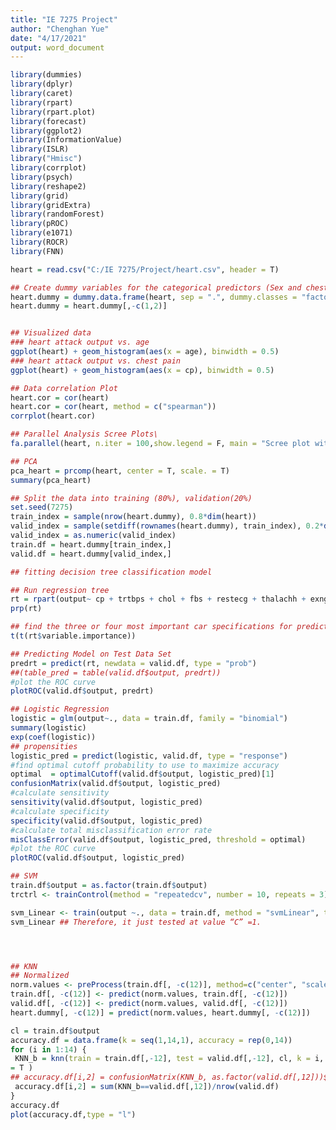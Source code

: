 ---
title: "IE 7275 Project"
author: "Chenghan Yue"
date: "4/17/2021"
output: word_document
---


```{r}
library(dummies)
library(dplyr)
library(caret)
library(rpart)
library(rpart.plot)
library(forecast)
library(ggplot2)
library(InformationValue)
library(ISLR)
library("Hmisc")
library(corrplot)
library(psych)
library(reshape2)
library(grid)
library(gridExtra)
library(randomForest)
library(pROC)
library(e1071)
library(ROCR)
library(FNN)
```

```{r}
heart = read.csv("C:/IE 7275/Project/heart.csv", header = T)

## Create dummy variables for the categorical predictors (Sex and chest pain type)
heart.dummy = dummy.data.frame(heart, sep = ".", dummy.classes = "factor")
heart.dummy = heart.dummy[,-c(1,2)]



```


```{r}
## Visualized data
### heart attack output vs. age
ggplot(heart) + geom_histogram(aes(x = age), binwidth = 0.5)
### heart attack output vs. chest pain
ggplot(heart) + geom_histogram(aes(x = cp), binwidth = 0.5)

## Data correlation Plot
heart.cor = cor(heart)
heart.cor = cor(heart, method = c("spearman"))
corrplot(heart.cor)

## Parallel Analysis Scree Plots\
fa.parallel(heart, n.iter = 100,show.legend = F, main = "Scree plot with parallel analysis")

## PCA
pca_heart = prcomp(heart, center = T, scale. = T)
summary(pca_heart)

```




```{r}
## Split the data into training (80%), validation(20%)
set.seed(7275)
train_index = sample(nrow(heart.dummy), 0.8*dim(heart))
valid_index = sample(setdiff(rownames(heart.dummy), train_index), 0.2*dim(heart)[1])
valid_index = as.numeric(valid_index)
train.df = heart.dummy[train_index,]
valid.df = heart.dummy[valid_index,]

```


```{r}
## fitting decision tree classification model

## Run regression tree
rt = rpart(output~ cp + trtbps + chol + fbs + restecg + thalachh + exng + oldpeak + slp + caa + thall, data = train.df, method = "class", minbucket = 1, maxdepth = 30, cp = 0.001)
prp(rt)

## find the three or four most important car specifications for predicting the heart attack output
t(t(rt$variable.importance))


```

```{r}
## Predicting Model on Test Data Set
predrt = predict(rt, newdata = valid.df, type = "prob")
##(table_pred = table(valid.df$output, predrt))
#plot the ROC curve
plotROC(valid.df$output, predrt)


```


```{r}
## Logistic Regression
logistic = glm(output~., data = train.df, family = "binomial")
summary(logistic)
exp(coef(logistic))
## propensities
logistic_pred = predict(logistic, valid.df, type = "response")
#find optimal cutoff probability to use to maximize accuracy
optimal  = optimalCutoff(valid.df$output, logistic_pred)[1]
confusionMatrix(valid.df$output, logistic_pred)
#calculate sensitivity
sensitivity(valid.df$output, logistic_pred)
#calculate specificity
specificity(valid.df$output, logistic_pred)
#calculate total misclassification error rate
misClassError(valid.df$output, logistic_pred, threshold = optimal)
#plot the ROC curve
plotROC(valid.df$output, logistic_pred)
```
```{r}
## SVM
train.df$output = as.factor(train.df$output)
trctrl <- trainControl(method = "repeatedcv", number = 10, repeats = 3)

svm_Linear <- train(output ~., data = train.df, method = "svmLinear", trControl=trctrl, preProcess = c("center", "scale"), tuneLength = 10)
svm_Linear ## Therefore, it just tested at value “C” =1.





```


```{r}
## KNN
## Normalized
norm.values <- preProcess(train.df[, -c(12)], method=c("center", "scale"))
train.df[, -c(12)] <- predict(norm.values, train.df[, -c(12)])
valid.df[, -c(12)] <- predict(norm.values, valid.df[, -c(12)])
heart.dummy[, -c(12)] = predict(norm.values, heart.dummy[, -c(12)])

cl = train.df$output
accuracy.df = data.frame(k = seq(1,14,1), accuracy = rep(0,14))
for (i in 1:14) {
 KNN_b = knn(train = train.df[,-12], test = valid.df[,-12], cl, k = i, prob 
= T )
## accuracy.df[i,2] = confusionMatrix(KNN_b, as.factor(valid.df[,12]))$
 accuracy.df[i,2] = sum(KNN_b==valid.df[,12])/nrow(valid.df)
}
accuracy.df
plot(accuracy.df,type = "l")




```